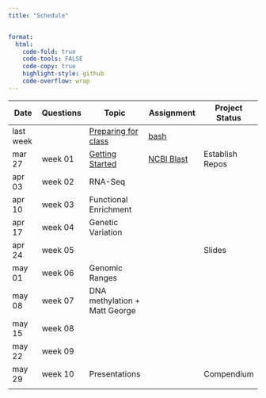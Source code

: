 ```yaml
---
title: "Schedule"


format:
  html:
    code-fold: true
    code-tools: FALSE
    code-copy: true
    highlight-style: github
    code-overflow: wrap
---
```


| Date      | Questions | Topic                                         | Assignment                             | Project Status  |
|----------|------------|---------------|----------------|------------|
| last week |           | [Preparing for class](lectures/00-before.qmd) | [bash](assignments/00-bash.qmd)        |                 |
| mar 27    | week 01   | [Getting Started](lectures/01-start-up.qmd)   | [NCBI Blast](assignments/01-blast.qmd) | Establish Repos |
| apr 03    | week 02   | RNA-Seq                                       |                                        |                 |
| apr 10    | week 03   | Functional Enrichment                         |                                        |                 |
| apr 17    | week 04   | Genetic Variation                             |                                        |                 |
| apr 24    | week 05   |                                               |                                        | Slides          |
| may 01    | week 06   | Genomic Ranges                                |                                        |                 |
| may 08    | week 07   | DNA methylation + Matt George                 |                                        |                 |
| may 15    | week 08   |                                               |                                        |                 |
| may 22    | week 09   |                                               |                                        |                 |
| may 29    | week 10   | Presentations                                 |                                        | Compendium      |
|           |           |                                               |                                        |                 |
